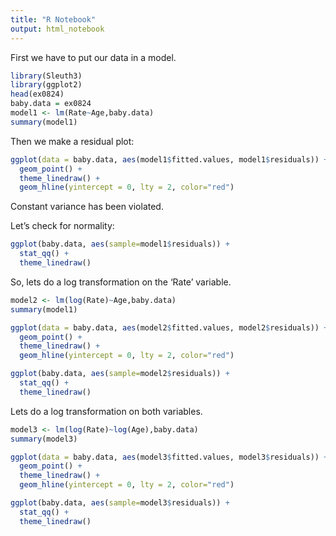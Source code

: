 ```yaml
---
title: "R Notebook"
output: html_notebook
---
```


First we have to put our data in a model.

```r
library(Sleuth3)
library(ggplot2)
head(ex0824)
baby.data = ex0824
model1 <- lm(Rate~Age,baby.data)
summary(model1)
```

Then we make a residual plot:

```r
ggplot(data = baby.data, aes(model1$fitted.values, model1$residuals)) + 
  geom_point() + 
  theme_linedraw() +
  geom_hline(yintercept = 0, lty = 2, color="red")
```

Constant variance has been violated.

Let's check for normality:

```r
ggplot(baby.data, aes(sample=model1$residuals)) +
  stat_qq() +
  theme_linedraw()
```

So, lets do a log transformation on the 'Rate' variable.

```r
model2 <- lm(log(Rate)~Age,baby.data)
summary(model1)
```

```r
ggplot(data = baby.data, aes(model2$fitted.values, model2$residuals)) + 
  geom_point() + 
  theme_linedraw() +
  geom_hline(yintercept = 0, lty = 2, color="red")
```

```r
ggplot(baby.data, aes(sample=model2$residuals)) + 
  stat_qq() +
  theme_linedraw()
```

Lets do a log transformation on both variables.

```r
model3 <- lm(log(Rate)~log(Age),baby.data)
summary(model3)
```

```r
ggplot(data = baby.data, aes(model3$fitted.values, model3$residuals)) + 
  geom_point() + 
  theme_linedraw() +
  geom_hline(yintercept = 0, lty = 2, color="red")
```

```r
ggplot(baby.data, aes(sample=model3$residuals)) + 
  stat_qq() +
  theme_linedraw()
```


